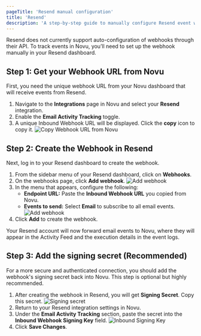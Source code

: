```yaml
---
pageTitle: 'Resend manual configuration'
title: 'Resend'
description: 'A step-by-step guide to manually configure Resend event webhooks for Novu activity tracking.'
---
```


Resend does not currently support auto-configuration of webhooks through their API. To track events in Novu, you’ll need to set up the webhook manually in your Resend dashboard.

## Step 1: Get your Webhook URL from Novu

First, you need the unique webhook URL from your Novu dashboard that will receive events from Resend.

1. Navigate to the **Integrations** page in Novu and select your **Resend** integration.
2. Enable the **Email Activity Tracking** toggle.
3. A unique Inbound Webhook URL will be displayed. Click the **copy** icon to copy it.
  ![Copy Webhook URL from Novu](/images/channels-and-providers/email/activity-tracking/inbound-webhook-resend.png)

## Step 2: Create the Webhook in Resend

Next, log in to your Resend dashboard to create the webhook.

1. From the sidebar menu of your Resend dashboard, click on **Webhooks**.
2. On the webhooks page, click **Add webhook**.
  ![Add webhook](/images/channels-and-providers/email/activity-tracking/resend-webhook.png)
3. In the menu that appears, configure the following:
    - **Endpoint URL:** Paste the **Inbound Webhook URL** you copied from Novu.
    - **Events to send:** Select **Email** to subscribe to all email events.
    ![Add webhook](/images/channels-and-providers/email/activity-tracking/add-webhook-resend.png)
4.  Click **Add** to create the webhook.

Your Resend account will now forward email events to Novu, where they will appear in the Activity Feed and the execution details in the event logs.

## Step 3: Add the signing secret (Recommended)

For a more secure and authenticated connection, you should add the webhook's signing secret back into Novu. This step is optional but highly recommended.

1. After creating the webhook in Resend, you will get **Signing Secret**. Copy this secret.
  ![Signing secret](/images/channels-and-providers/email/activity-tracking/signing-secret-resend.png)
2. Return to your Resend integration settings in Novu.
3. Under the **Email Activity Tracking** section, paste the secret into the **Inbound Webhook Signing Key** field.
  ![Inbound Signing Key](/images/channels-and-providers/email/activity-tracking/inbound-signing-key-resend.png)
4.  Click **Save Changes**.